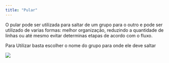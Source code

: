 ```yaml
---
title: "Pular"
---
```


O pular pode ser utilizada para saltar de um grupo para o outro e pode ser utilizado de varias formas: melhor organização, reduzindo a quantidade de linhas ou até mesmo evitar determinas etapas de acordo com o fluxo.

Para Utilizar basta escolher o nome do grupo para onde ele deve saltar

![](/images/fluxo/image13.png)
